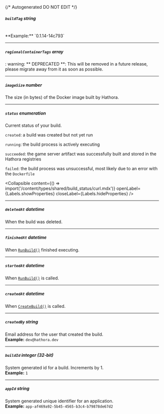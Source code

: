 {/* Autogenerated DO NOT EDIT  */}

##### `buildTag` _string_
<br/>
**Example:** `0.1.14-14c793`

---
##### `regionalContainerTags` _array_
: warning: \*\* DEPRECATED \*\*: This will be removed in a future release, please migrate away from it as soon as possible.

---
##### `imageSize` _number_
The size (in bytes) of the Docker image built by Hathora.

---
##### `status` _enumeration_
Current status of your build.

`created`: a build was created but not yet run

`running`: the build process is actively executing

`succeeded`: the game server artifact was successfully built and stored in the Hathora registries

`failed`: the build process was unsuccessful, most likely due to an error with the `Dockerfile`

<Collapsible content={() => import('/content/types/shared/build_status/curl.mdx')} openLabel={Labels.showProperties} closeLabel={Labels.hideProperties} />


---
##### `deletedAt` _datetime_
When the build was deleted.

---
##### `finishedAt` _datetime_
When [`RunBuild()`](https://hathora.dev/api\#tag/BuildV1/operation/RunBuild) finished executing.

---
##### `startedAt` _datetime_
When [`RunBuild()`](https://hathora.dev/api\#tag/BuildV1/operation/RunBuild) is called.

---
##### `createdAt` _datetime_
When [`CreateBuild()`](https://hathora.dev/api\#tag/BuildV1/operation/CreateBuild) is called.

---
##### `createdBy` _string_
Email address for the user that created the build.
<br/>
**Example:** `dev@hathora.dev`

---
##### `buildId` _integer (32-bit)_
System generated id for a build. Increments by 1.
<br/>
**Example:** `1`

---
##### `appId` _string_
System generated unique identifier for an application.
<br/>
**Example:** `app-af469a92-5b45-4565-b3c4-b79878de67d2`


